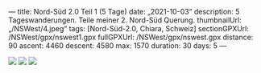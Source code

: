 —
title: Nord-Süd 2.0 Teil 1 (5 Tage)
date: „2021-10-03“
description: 5 Tageswanderungen. Teile meiner 2. Nord-Süd Querung.
thumbnailUrl: „/NSWest/4.jpeg“
tags: [Nord-Süd-2.0, Chiara, Schweiz]
sectionGPXUrl: /NSWest/gpx/nswest1.gpx
fullGPXUrl: /NSWest/gpx/nswest.gpx
distance: 90
ascent: 4460
descent: 4580
max: 1570
duration: 30
days: 5
—

<Img src=„/test/1.jpeg“ d=„“ />
<Img src=„/test/2.jpeg“ d=„“ />
<Img src=„/test/3.jpeg“ d=„“ />
